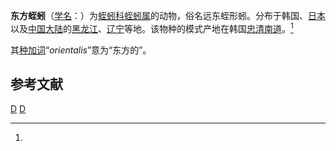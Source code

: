 {{Speciesbox
| genus = Branchiobdella
| species = orientalis
| authority = Yamaguchi, 1934<ref name='id10324'>{{cite web| url =http://www.bioinfo.cn/db05/BjdwSpecies.php?action=view&id=10324| title =东方蛭蚓| work =《中国动物物种编目数据库》| publisher =中国科学院微生物研究所| author =中国科学院动物研究所| accessdate =2009-04-16| deadurl =yes| archiveurl =https://web.archive.org/web/20160305064352/http://www.bioinfo.cn/db05/BjdwSpecies.php?action=view&id=10324| archivedate =2016-03-05}}</ref>
}}

'''东方蛭蚓'''（[[学名|学名]]：{{lang|la|''Branchiobdella orientalis''}}）为[[蛭蚓科|蛭蚓科]][[蛭蚓属|蛭蚓属]]的动物，俗名远东蛭形蚓。分布于韩国、[[日本|日本]]以及[[中国大陆|中国大陆]]的[[黑龙江|黑龙江]]、[[辽宁|辽宁]]等地。该物种的模式产地在韩国[[忠清南道|忠清南道]]。<ref name='id10324'/>

其[[种加词|种加词]]“''orientalis''”意为“东方的”。

== 参考文献 ==
{{reflist}}

{{Taxonbar|from=Q10870406}}

[[Category:蛭蚓属|D]]
[[Category:1934年描述的动物|D]]


{{环节动物小作品}}